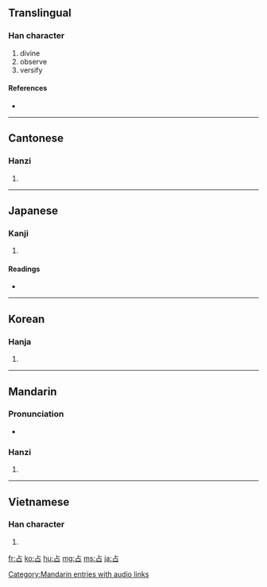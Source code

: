 {{also|佔}}
==Translingual==
{{Han stroke|[[Image:占-order.gif]]}}

===Han character===
{{Han char|rn=25|rad=卜|as=03|sn=5|four=2160<sub>0</sub>|canj=卜口 (YR)|ids=⿱[[卜]][[口]]}}

# divine
# observe
# versify

====References====
* {{Han ref|kx=0157.300|dkj=02780|dj=0361.190|hdz=10092.050|uh=5360|ud=21344|bh=A565|bd=42341}}

----

==Cantonese==

===Hanzi===
{{yue-hanzi|jyut=|y=jim1}}

# {{defn|Cantonese|sort=卜03}}

----

==Japanese==

===Kanji===
{{ja-kanji|grade=c|rs=卜03}}

# {{defn|Japanese}}

====Readings====
* {{ja-readings|on=[[せん]] (sen)|kun=[[しめる]] (shimeru), [[うらなう]] (uranau), [[うらない]] (uranai)}}

----

==Korean==

===Hanja===
{{ko-hanja|hangeul=점|rv=jeom|mr=chŏm}}

# {{defn|Korean|sort=卜03}}

----

==Mandarin==

===Pronunciation===
*{{audio|zh-zhàn.ogg|audio}}

===Hanzi===
{{cmn-hanzi|pin=[[zhān]] ([[zhan1]])|wg=chan<sup>1</sup>}}

# {{defn|Mandarin|sort=卜03}}

[[Category:Mandarin entries with audio links]]

----

==Vietnamese==

===Han character===
{{vi-hantu|[[chiêm]], [[chăm]], [[chàm]], [[chễm]], [[chím]], [[chiếm]], [[giếm]], [[chầm]], [[chằm]], [[chem]], [[coi]], [[xem]]|rs=卜03}}

# {{defn|Vietnamese|sort=卜03}}

[[fr:占]]
[[ko:占]]
[[hu:占]]
[[mg:占]]
[[ms:占]]
[[ja:占]]